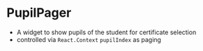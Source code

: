 
<Meta title="PupilPager" component={PupilPager} />

# PupilPager

-   A widget to show pupils of the student for certificate selection
-   controlled via `React.Context` `pupilIndex` as paging

<Story name="PupilPager">
    <PupilPager />
</Story>
